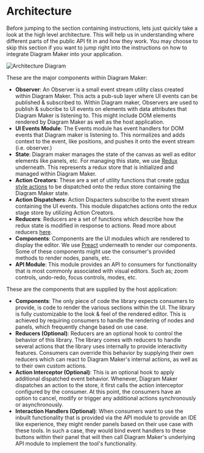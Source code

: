 

<Meta title="Docs/Usage/Architecture" />

# Architecture

Before jumping to the section containing instructions, lets just quickly take a look at the high level architecture. This will help us in understanding where different parts of the public API fit in and how they work. You may choose to skip this section if you want to jump right into the instructions on how to integrate Diagram Maker into your application.

<img src={architecture} alt="Architecture Diagram" />

These are the major components within Diagram Maker:

* **Observer**: An Observer is a small event stream utility class created within Diagram Maker. This acts a pub-sub layer where UI events can be published & subscribed to. Within Diagram maker, Observers are used to publish & subcribe to UI events on elements with data attributes that Diagram Maker is listening to. This might include DOM elements rendered by Diagram Maker as well as the host application.
* **UI Events Module**: The Events module has event handlers for DOM events that Diagram maker is listening to. This normalizes and adds context to the event, like positions, and pushes it onto the event stream (i.e. observer.)
* **State**: Diagram maker manages the state of the canvas as well as editor elements like panels, etc. For managing this state, we use [Redux](https://redux.js.org/) underneath. This represents a redux store that is initialized and managed within Diagram Maker.
* **Action Creators**: These are a set of utility functions that create [redux style actions](https://redux.js.org/basics/actions) to be dispatched onto the redux store containing the Diagram Maker state.
* **Action Dispatchers**: Action Dispacters subscribe to the event stream containing the UI events. This module dispatches actions onto the redux stage store by utilizing Action Creators.
* **Reducers**: Reducers are a set of functions which describe how the redux state is modified in response to actions. Read more about reducers [here](https://redux.js.org/basics/reducers).
* **Components**: Components are the UI modules which are rendered to display the editor. We use [Preact](https://preactjs.com/) underneath to render our components. Some of these components might use the consumer's provided methods to render nodes, panels, etc.
* **API Module**: This module provides an API to consumers for functionality that is most commonly associated with visual editors. Such as; zoom controls, undo-redo, focus controls, modes, etc.

These are the components that are supplied by the host application:
* **Components**: The only piece of code the library expects consumers to provide, is code to render the various sections within the UI. The library is fully customizable to the look & feel of the rendered editor. This is achieved by requiring consumers to handle the rendering of nodes and panels, which frequently change based on use case.
* **Reducers (Optional)**: Reducers are an optional hook to control the behavior of this library. The library comes with reducers to handle several actions that the library uses internally to provide interactivity features. Consumers can override this behavior by supplying their own reducers which can react to Diagram Maker's internal actions, as well as to their own custom actions.
* **Action Interceptor (Optional)**: This is an optional hook to apply additional dispatched event behavior. Whenever, Diagram Maker dispatches an action to the store, it first calls the action interceptor configured by the consumer. At this point, the consumers have an option to cancel, modify or trigger any additional actions synchronously or asynchronously.
* **Interaction Handlers (Optional)**: When consumers want to use the inbuilt functionality that is provided via the API module to provide an IDE like experience, they might render panels based on their use case with these tools. In such a case, they would bind event handlers to these buttons within their panel that will then call Diagram Maker's underlying API module to implement the tool's functionality.
